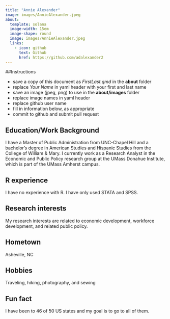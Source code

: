 ```yaml
---
title: "Annie Alexander"
image: images/AnnieAlexander.jpeg
about:
  template: solana
  image-width: 15em
  image-shape: round
  image: images/AnnieAlexander.jpeg
  links:
    - icon: github
      text: Github
      href: https://github.com/adalexander2
---
```


##Instructions

-   save a copy of this document as *FirstLast.qmd* in the **about** folder
-   replace *Your Name* in yaml header with your first and last name
-   save an image (jpeg, png) to use in the **about/images** folder
-   replace image names in yaml header
-   replace github user name
-   fill in information below, as appropriate
-   commit to github and submit pull request

## Education/Work Background

I have a Master of Public Administration from UNC-Chapel Hill and a bachelor's degree in American Studies and Hispanic Studies from the College of William & Mary. I currently work as a Research Analyst in the Economic and Public Policy research group at the UMass Donahue Institute, which is part of the UMass Amherst campus.

## R experience

I have no experience with R. I have only used STATA and SPSS.

## Research interests

My research interests are related to economic development, workforce development, and related public policy.

## Hometown

Asheville, NC

## Hobbies

Traveling, hiking, photography, and sewing

## Fun fact

I have been to 46 of 50 US states and my goal is to go to all of them.
